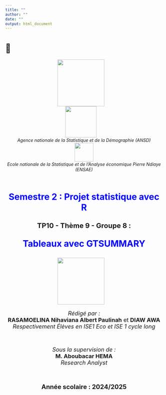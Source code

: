---
title: ""
author: ""
date: ""
output: html_document
---
# 🧭

<!-- Centrer les logos et le texte -->
<div style="text-align: center;">

<!-- Logos -->
<img src="images/LOGO1.jpeg" width="150" style="margin-right: 20px;"> <br>
<img src="images/LOGO2.jpeg" width="100" style="margin-right: 20px;"> <br>
<i>Agence nationale de la Statistique et de la Démographie (ANSD)</i> <br>
<img src="images/LOGO3.jpeg" width="60"> <br>
<i>Ecole nationale de la Statistique et de l'Analyse économique Pierre Ndiaye (ENSAE)</i> <br>
<br><br>

<!-- Titre du projet -->
<p style="font-size: 28px; font-weight: bold; color: blue;">
Semestre 2 : Projet statistique avec R
</p>

<p style="font-size: 22px; font-weight: bold;">
 TP10 - Thème 9 - Groupe 8 :
</p>

<p style="font-size: 28px; font-weight: bold; color: blue;">
Tableaux avec GTSUMMARY
</p>

<img src="images/gtsummary.png" width="150" style="margin-right: 20px;"> <br>


<!-- Informations sur les rédacteurs -->
<p style="font-size: 18px;">
<i>Rédigé par :</i> <br>
<b>RASAMOELINA Nihaviana Albert Paulinah</b> et <b>DIAW AWA</b> <br>
<i>Respectivement Élèves en ISE1 Eco et ISE 1 cycle long</i>
</p>

<br>

<!-- Superviseur -->
<p style="font-size: 18px;">
<i>Sous la supervision de :</i> <br>
<b>M. Aboubacar HEMA</b> <br>
<i>Research Analyst</i>
</p>

<br>

<!-- Année scolaire -->
<p style="font-size: 20px; font-weight: bold;">
Année scolaire : 2024/2025
</p>

</div>

<!----------------------------------FIN DE SCRIPT - Page de garde---------------------------------------->
